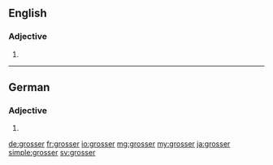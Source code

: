 {{also|größer}}
==English==

===Adjective===
{{head|en|adjective comparative form}}

# {{en-comparative of|gross}}

----

==German==

===Adjective===
{{head|de|adjective form}}

# {{inflected form of|gross|lang=de}}

[[de:grosser]]
[[fr:grosser]]
[[io:grosser]]
[[mg:grosser]]
[[my:grosser]]
[[ja:grosser]]
[[simple:grosser]]
[[sv:grosser]]